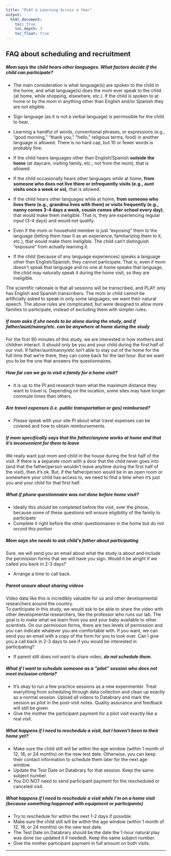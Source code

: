 ```yaml
---
title: "PLAY & Learning Across a Year"
output:
  html_document:
    toc: true
    toc_depth: 3
    toc_float: true
---
```


## FAQ about scheduling and recruitment

##### Mom says the child hears other languages. What factors decide if the child can participate?
- The main consideration is what language(s) are spoken to the child in the home, and what language(s) does the mom ever speak to the child (at home, while shopping, elsewhere, etc.). If the child is spoken to at home or by the mom in anything other than English and/or Spanish they are not eligible.
- Sign language (as it is not a verbal language) is permissible for the child to hear.
- Learning a handful of words, conventional phrases, or expressions (e.g., "good morning," "thank you," "hello," religious terms, food) in another language is allowed. There is no hard cap, but 10 or fewer words is probably fine.
- If the child hears languages other than English/Spanish **outside the home** (at daycare, visiting family, etc.; not from the mom), that is allowed.
- If the child occasionally hears other languages while at home, **from someone who does not live there or infrequently visits (e.g., aunt visits once a week or so)**, that is allowed.

- If the child hears other languages while at home, **from someone who lives there (e.g., grandma lives with them) or visits frequently (e.g., nanny comes 3-4 days a week, cousin comes after school every day)**, that would make them ineligible. That is, they are experiencing regular input (3-4 days) and would not qualify.
- Even if the mom or household member is just "exposing" them to the language (letting them hear it as an experience, familiarizing them to it, etc.), that would make them ineligible. The child can't distinguish "exposure" from actually learning it.
- If the child (because of any language experiences) speaks a language other than English/Spanish, they cannot participate. That is, even if mom doesn't speak that language and no one at home speaks that language, the child may naturally speak it during the home visit, so they are ineligible.

The scientific rationale is that all sessions will be transcribed, and PLAY only has English and Spanish transcribers. The mom or child cannot be artificially asked to speak in only some languages; we want their natural speech. The above rules are complicated, but were designed to allow more families to participate, instead of excluding them with simpler rules.

##### If mom asks if she needs to be alone during the study, and if father/aunt/nanny/etc. can be anywhere at home during the study  
<say>For the first 90 minutes of this study, we are interested in how mothers and children interact. It should only be you and your child during the first half of our visit. If father/aunt/nanny/etc isn’t able to stay out of the home for the full time that we’re there, they can come back for the last hour. But we want you to be the one that answers the questionnaires.</say> 

##### How far can we go to visit a family for a home visit?
 - It is up to the PI and research team what the maximum distance they want to travel is. Depending on the location, some sites may have longer commute times than others.   

##### Are travel expenses (i.e. public transportation or gas) reimbursed?
 - Please speak with your site PI about what travel expenses can be covered and how to obtain reimbursements.   




##### If mom specifically says that the father/anyone works at home and that it’s inconvenient for them to leave

<say>We really want just mom and child in the house during the first half of the visit. If there is a separate room with a door that the child never goes into (and that the father/person wouldn’t leave anytime during the first half of the visit), then it’s ok. But, if the father/person would be in an open room or somewhere your child has access to, we need to find a time when it's just you and your child for that first half.</say> 


##### What if phone questionnaire was not done before home visit?

* Ideally this should be completed before the visit, over the phone, because some of these questions will ensure eligibility of the family to participate  
* Complete it right before the other questionnaires in the home but _do not record this portion_

##### Mom says she needs to ask child’s father about participating
<say>Sure, we will send you an email about what the study is about and include the permission forms that we will have you sign. Would it be alright if we called you back in 2-3 days?</say>   

* Arrange a time to call back.

##### Parent unsure about sharing videos
<say>Video data like this is incredibly valuable for us and other developmental researchers around the country.  
To participate in this study, we would ask to be able to share the video with other developmental researchers, like the professor who runs our lab. The goal is to make what we learn from you and your baby available to other scientists. On our permission forms, there are two levels of permission and you can indicate whatever you are comfortable with. If you want, we can send you an email with a copy of the form for you to look over. Can I give you a call back in 2-3 days to see if you would be interested in participating?</say>   

* If parent still does not want to share video, _**do not schedule them**_.

##### What if I want to schedule someone as a "pilot" session who does not meet inclusion criteria?
- It's okay to run a few practice sessions as a new experimenter. Treat everything from scheduling through data collection and clean up exactly as a normal session. Upload all videos to Databrary and mark the session as pilot in the post-visit notes. Quality assurance and feedback will still be given.
- Give the mother the participant payment for a pilot visit exactly like a real visit.

##### What happens if I need to reschedule a visit, but I haven't been to their home yet?
- Make sure the child still will be within the age window (within 1 month of 12, 18, or 24 months) on the new test date. Otherwise, you can keep their contact information to schedule them later for the next age window.
- Update the Test Date on Databrary for that session. Keep the same subject number.
- You DO NOT need to send participant payment for the rescheduled or canceled visit.

##### What happens if I need to reschedule a visit while I'm on a home visit (because something happened with equipment or participants)
- Try to reschedule for within the next 1-2 days if possible.
- Make sure the child still will be within the age window (within 1 month of 12, 18, or 24 months) on the new test date.
- The Test Date on Databrary should be the date the 1-hour natural play was done (so updated it if needed). Keep the same subject number.
- Give the mother participant payment in full amount on both visits.

---
